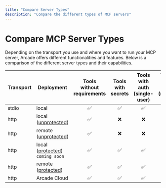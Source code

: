 ```yaml
---
title: "Compare Server Types"
description: "Compare the different types of MCP servers"
---
```


# Compare MCP Server Types

Depending on the transport you use and where you want to run your MCP server, Arcade offers different functionalities and features. Below is a comparison of the different server types and their capabilities.

| Transport | Deployment                                                              | Tools without requirements | Tools with secrets | Tools with auth (single-user) | Tools with auth (multi-user) |
| --------- | ----------------------------------------------------------------------- | :------------------------: | :----------------: | :---------------------------: | :--------------------------: |
| stdio     | local                                                                   |             ✅             |         ✅         |              ✅               |              ❌              |
| http      | local ([unprotected](/home/glossary#unprotected-mcp-servers))           |             ✅             |         ❌         |              ❌               |              ❌              |
| http      | remote ([unprotected](/home/glossary#unprotected-mcp-servers))          |             ✅             |         ❌         |              ❌               |              ❌              |
| http      | local ([protected](/home/glossary#protected-mcp-servers)) `coming soon` |             ✅             |         ✅         |              ✅               |              ✅              |
| http      | remote ([protected](/home/glossary#protected-mcp-servers))              |             ✅             |         ✅         |              ✅               |              ✅              |
| http      | Arcade Cloud                                                            |             ✅             |         ✅         |              ✅               |              ✅              |
